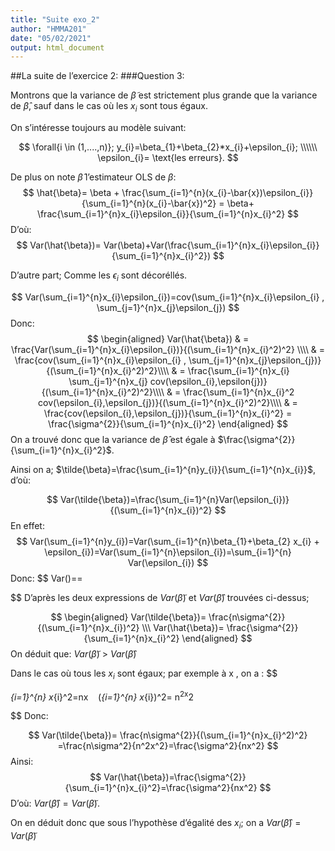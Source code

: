 ```yaml
---
title: "Suite exo_2"
author: "HMMA201"
date: "05/02/2021"
output: html_document
---
```





##La suite de l'exercice 2:
###Question 3:

Montrons que la variance de $\tilde{\beta}$ est strictement plus grande que la variance de $\hat{\beta}$, sauf dans le cas où les $x_{i}$ sont tous égaux. 



On s'intéresse toujours au modèle suivant:

$$
\forall{i \in (1,....,n)}; y_{i}=\beta_{1}+\beta_{2}*x_{i}+\epsilon_{i}; \\\\\\
 \epsilon_{i}= \text{les erreurs}. 
$$

De plus on note $\hat{\beta}$ l'estimateur OLS de $\beta$: 
$$ 
\hat{\beta}= \beta + \frac{\sum_{i=1}^{n}(x_{i}-\bar{x})\epsilon_{i}}{\sum_{i=1}^{n}(x_{i}-\bar{x})^2} = \beta+ \frac{\sum_{i=1}^{n}x_{i}\epsilon_{i}}{\sum_{i=1}^{n}x_{i}^2}
$$
D'où: 
$$
Var(\hat{\beta})= Var(\beta)+Var(\frac{\sum_{i=1}^{n}x_{i}\epsilon_{i}}{\sum_{i=1}^{n}x_{i}^2})
$$

D'autre part; Comme les $\epsilon_{i}$ sont décoréllés.

$$
Var(\sum_{i=1}^{n}x_{i}\epsilon_{i})=cov(\sum_{i=1}^{n}x_{i}\epsilon_{i} , \sum_{j=1}^{n}x_{j}\epsilon_{j})
$$
Donc: 
$$ 
\begin{aligned}
 Var(\hat{\beta})
 & = \frac{Var(\sum_{i=1}^{n}x_{i}\epsilon_{i})}{(\sum_{i=1}^{n}x_{i}^2)^2} \\\\
 & = \frac{cov(\sum_{i=1}^{n}x_{i}\epsilon_{i} , \sum_{j=1}^{n}x_{j}\epsilon_{j})}{(\sum_{i=1}^{n}x_{i}^2)^2}\\\\
 & = \frac{\sum_{i=1}^{n}x_{i} \sum_{j=1}^{n}x_{j} cov(\epsilon_{i},\epsilon{j})}{(\sum_{i=1}^{n}x_{i}^2)^2}\\\\
 & = \frac{\sum_{i=1}^{n}x_{i}^2 cov(\epsilon_{i},\epsilon_{j})}{(\sum_{i=1}^{n}x_{i}^2)^2}\\\\
 & = \frac{cov(\epsilon_{i},\epsilon_{j})}{\sum_{i=1}^{n}x_{i}^2}
  = \frac{\sigma^{2}}{\sum_{i=1}^{n}x_{i}^2}
\end{aligned}
$$
On a trouvé donc que la variance de $\hat{\beta}$ est égale à $\frac{\sigma^{2}}{\sum_{i=1}^{n}x_{i}^2}$.

Ainsi on a; $\tilde{\beta}=\frac{\sum_{i=1}^{n}y_{i}}{\sum_{i=1}^{n}x_{i}}$, d'où:

$$
Var(\tilde{\beta})=\frac{\sum_{i=1}^{n}Var(\epsilon_{i})}{(\sum_{i=1}^{n}x_{i})^2}
$$
En effet: 
$$
Var(\sum_{i=1}^{n}y_{i})=Var(\sum_{i=1}^{n}\beta_{1}+\beta_{2} x_{i} + \epsilon_{i})=Var(\sum_{i=1}^{n}\epsilon_{i})=\sum_{i=1}^{n} Var(\epsilon_{i})
$$
Donc: 
$$
Var(\tilde{\beta})=\frac{nVar(\epsilon_{i})}{\sum_{i=1}^{n}x_{i}^2)^2}= \frac{n\sigma^{2}}{(\sum_{i=1}^{n}x_{i})^2}

$$
D'après les deux expressions de $Var(\tilde{\beta})$ et $Var(\hat{\beta})$ trouvées ci-dessus; 

$$
\begin{aligned}
Var(\tilde{\beta})= \frac{n\sigma^{2}}{(\sum_{i=1}^{n}x_{i})^2} \\\
Var(\hat{\beta})= \frac{\sigma^{2}}{\sum_{i=1}^{n}x_{i}^2}
\end{aligned}
$$
On déduit que: $Var(\tilde{\beta})$ > $Var(\hat{\beta})$


Dans le cas où tous les $x_{i}$ sont égaux; par exemple à x , on a :
$$

\sum_{i=1}^{n} x_{i}^2=nx \ \text{et} \ (\sum_{i=1}^{n} x_{i})^2= n^2x^2

$$
Donc:

$$
Var(\tilde{\beta})= \frac{n\sigma^{2}}{(\sum_{i=1}^{n}x_{i}^2)^2} =\frac{n\sigma^2}{n^2x^2}=\frac{\sigma^2}{nx^2}
$$
Ainsi: 
$$
Var(\hat{\beta})=\frac{\sigma^{2}}{\sum_{i=1}^{n}x_{i}^2}=\frac{\sigma^2}{nx^2}
$$
D'où: $Var(\hat{\beta})=Var(\tilde{\beta})$. 

On en déduit donc que sous l'hypothèse d'égalité des $x_{i}$; on a $Var(\hat{\beta})=Var(\tilde{\beta})$
